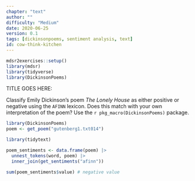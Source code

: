 ```yaml
---
chapter: "text"
author: ""
difficulty: "Medium"
date: 2020-06-25 
version: 0.1
tags: [dickinsonpoems, sentiment analysis, text]
id: cow-think-kitchen
---
```


```r
mdsr2exercises::setup()
library(mdsr)
library(tidyverse)
library(DickinsonPoems)
```

TITLE GOES HERE: 


Classify Emily Dickinson's poem *The Lonely House* as either positive or negative using the `AFINN` lexicon. Does this match with your own interpretation of the poem? Use the `r pkg_macro(DickinsonPoems)` package.


```r
library(DickinsonPoems)
poem <- get_poem("gutenberg1.txt014")
```


  <!--begin-answer-->
```r
library(tidytext)

poem_sentiments <- data.frame(poem) |>
  unnest_tokens(word, poem) |>
  inner_join(get_sentiments("afinn"))

sum(poem_sentiments$value) # negative value
```
  
  <!--end-answer-->


